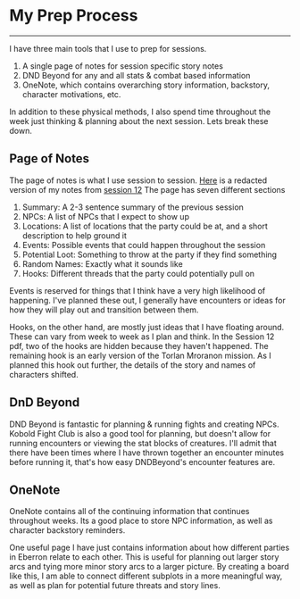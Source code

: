 
<TextPage>

# My Prep Process

---

I have three main tools that I use to prep for sessions.

1. A single page of notes for session specific story notes
1. DND Beyond for any and all stats & combat based information
1. OneNote, which contains overarching story information, backstory, character motivations, etc.

In addition to these physical methods, I also spend time throughout the week just thinking & planning about the next session.
Lets break these down.

## Page of Notes

The page of notes is what I use session to session.
[Here](/Session12Redacted.pdf) is a redacted version of my notes from [session 12](/sessions/12)
The page has seven different sections

1. Summary: A 2-3 sentence summary of the previous session
1. NPCs: A list of NPCs that I expect to show up
1. Locations: A list of locations that the party could be at, and a short description to help ground it
1. Events: Possible events that could happen throughout the session
1. Potential Loot: Something to throw at the party if they find something
1. Random Names: Exactly what it sounds like
1. Hooks: Different threads that the party could potentially pull on

Events is reserved for things that I think have a very high likelihood of happening.
I've planned these out, I generally have encounters or ideas for how they will play out and transition between them.

Hooks, on the other hand, are mostly just ideas that I have floating around.
These can vary from week to week as I plan and think.
In the Session 12 pdf, two of the hooks are hidden because they haven't happened.
The remaining hook is an early version of the Torlan Mroranon mission.
As I planned this hook out further, the details of the story and names of characters shifted.

## DnD Beyond

DND Beyond is fantastic for planning & running fights and creating NPCs.
Kobold Fight Club is also a good tool for planning, but doesn't allow for running encounters or viewing the stat blocks of creatures.
I'll admit that there have been times where I have thrown together an encounter minutes before running it, that's how easy DNDBeyond's encounter features are.

## OneNote

OneNote contains all of the continuing information that continues throughout weeks.
Its a good place to store NPC information, as well as character backstory reminders.

One useful page I have just contains information about how different parties in Eberron relate to each other.
This is useful for planning out larger story arcs and tying more minor story arcs to a larger picture.
By creating a board like this, I am able to connect different subplots in a more meaningful way, as well as plan for potential future threats and story lines.

</TextPage>
